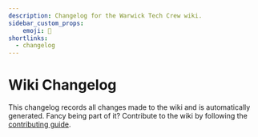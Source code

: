 ```yaml
---
description: Changelog for the Warwick Tech Crew wiki.
sidebar_custom_props:
    emoji: 📝
shortlinks:
  - changelog
---
```


# Wiki Changelog

This changelog records all changes made to the wiki and is automatically generated. Fancy being part of it? Contribute
to the wiki by following the [contributing guide](/wiki/resources/contributing).

<WikiChangelog />